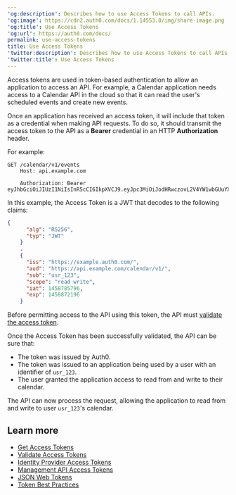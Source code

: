 ---
'og:description': Describes how to use Access Tokens to call APIs.
'og:image': https://cdn2.auth0.com/docs/1.14553.0/img/share-image.png
'og:title': Use Access Tokens
'og:url': https://auth0.com/docs/
permalink: use-access-tokens
title: Use Access Tokens
'twitter:description': Describes how to use Access Tokens to call APIs.
'twitter:title': Use Access Tokens
---
<Tooltip tip="Access Token: Authorization credential, in the form of an opaque string or JWT, used to access an API." cta="View Glossary" href="/docs/glossary?term=Access+tokens">Access tokens</Tooltip> are used in token-based authentication to allow an application to access an API. For example, a Calendar application needs access to a Calendar API in the cloud so that it can read the user's scheduled events and create new events.

Once an application has received an access token, it will include that token as a credential when making API requests. To do so, it should transmit the access token to the API as a **Bearer** credential in an HTTP **Authorization** header.

For example:

```http lines
GET /calendar/v1/events
    Host​: api.example.com
    
    Authorization: Bearer eyJhbGciOiJIUzI1NiIsInR5cCI6IkpXVCJ9.eyJpc3MiOiJodHRwczovL2V4YW1wbGUuYXV0aDAuY29tLyIsImF1ZCI6Imh0dHBzOi8vYXBpLmV4YW1wbGUuY29tL2NhbGFuZGFyL3YxLyIsInN1YiI6InVzcl8xMjMiLCJpYXQiOjE0NTg3ODU3OTYsImV4cCI6MTQ1ODg3MjE5Nn0.CA7eaHjIHz5NxeIJoFK9krqaeZrPLwmMmgI_XiQiIkQ
```






In this example, the Access Token is a <Tooltip tip="JSON Web Token (JWT): Standard ID Token format (and often Access Token format) used to represent claims securely between two parties." cta="View Glossary" href="/docs/glossary?term=JWT">JWT</Tooltip> that decodes to the following claims:

```json lines
{
      "alg": "RS256",
      "typ": "JWT"
    }
    .
    {
      "iss": "https://example.auth0.com/",
      "aud": "https://api.example.com/calendar/v1/",
      "sub": "usr_123",
      "scope": "read write",
      "iat": 1458785796,
      "exp": 1458872196
    }
```






Before permitting access to the API using this token, the API must [validate the access token](/docs/secure/tokens/access-tokens/validate-access-tokens).

Once the Access Token has been successfully validated, the API can be sure that:

* The token was issued by Auth0.
* The token was issued to an application being used by a user with an identifier of `usr_123`.
* The user granted the application access to read from and write to their calendar.

The API can now process the request, allowing the application to read from and write to user `usr_123`'s calendar.

## Learn more

* [Get Access Tokens](/docs/secure/tokens/access-tokens/get-access-tokens)
* [Validate Access Tokens](/docs/secure/tokens/access-tokens/validate-access-tokens)
* [Identity Provider Access Tokens](/docs/secure/tokens/access-tokens/identity-provider-access-tokens)
* [Management API Access Tokens](/docs/secure/tokens/access-tokens/management-api-access-tokens)
* [JSON Web Tokens](/docs/secure/tokens/json-web-tokens)
* [Token Best Practices](/docs/secure/tokens/token-best-practices)